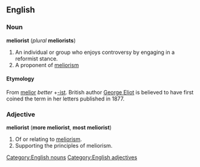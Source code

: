 == English ==
=== Noun ===
[[Category:English nouns]]
'''meliorist''' (''plural'' '''meliorists''')
#An individual or group who enjoys controversy by engaging in a reformist stance.
#A proponent of [[meliorism]]

====Etymology====
From {{L.}} [[melior]] ''better'' +[[-ist]]. British author [[w:George Eliot|George Eliot]] is believed to have first coined the term in her letters published in 1877.

=== Adjective ===
[[Category:English adjectives]]
'''meliorist''' ('''more meliorist''', '''most meliorist''')
#Of or relating to [[meliorism]].
#Supporting the principles of meliorism.